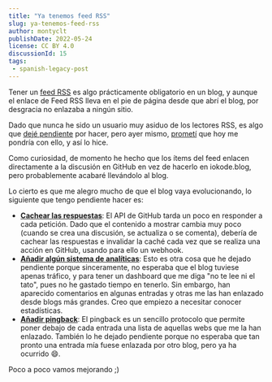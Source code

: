 ```yaml
---
title: "Ya tenemos feed RSS"
slug: ya-tenemos-feed-rss
author: montyclt
publishDate: 2022-05-24
license: CC BY 4.0
discussionId: 15
tags:
 - spanish-legacy-post
---
```


Tener un [feed RSS](https://es.wikipedia.org/wiki/RSS) es algo prácticamente
obligatorio en un blog, y aunque el enlace de Feed RSS lleva en el pie de página
desde que abrí el blog, por desgracia no enlazaba a ningún sitio.

Dado que nunca he sido un usuario muy asiduo de los lectores RSS, es algo que
[dejé pendiente](https://github.com/iokode/butterfly/issues/2) por hacer, pero
ayer mismo,
[prometí](https://www.variablenotfound.com/2022/05/enlaces-interesantes-488.html?showComment=1653297222300#c9190710615454123536)
que hoy me pondría con ello, y así lo hice.

Como curiosidad, de momento he hecho que los ítems del feed enlacen directamente
a la discusión en GitHub en vez de hacerlo en iokode.blog, pero probablemente
acabaré llevándolo al blog.

Lo cierto es que me alegro mucho de que el blog vaya evolucionando, lo
siguiente que tengo pendiente hacer es:
- **[Cachear las respuestas](https://github.com/iokode/butterfly/issues/1)**: El
  API de GitHub tarda un poco en responder a cada petición. Dado que el
  contenido a mostrar cambia muy poco (cuando se crea una discusión, se
  actualiza o se comenta), debería de cachear las respuestas e invalidar la
  caché cada vez que se realiza una acción en GitHub, usando para ello un
  webhook.
- **[Añadir algún sistema de
  analíticas](https://github.com/iokode/butterfly/issues/10)**: Esto es otra
  cosa que he dejado pendiente porque sinceramente, no esperaba que el blog
  tuviese apenas tráfico, y para tener un dashboard que me diga "no te lee ni el
  tato", pues no he gastado tiempo en tenerlo. Sin embargo, han aparecido
  comentarios en algunas entradas y otras me las han enlazado desde blogs más
  grandes. Creo que empiezo a necesitar conocer estadísticas.
- **[Añadir pingback](https://github.com/iokode/butterfly/issues/9)**: El
  pingback es un sencillo protocolo que permite poner debajo de cada entrada una
  lista de aquellas webs que me la han enlazado. También lo he dejado pendiente
  porque no esperaba que tan pronto una entrada mía fuese enlazada por otro
  blog, pero ya ha ocurrido 😄.

Poco a poco vamos mejorando ;)
